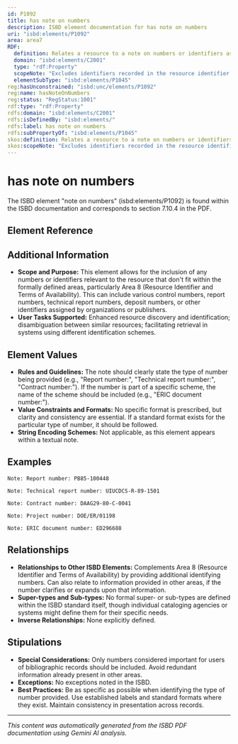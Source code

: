 ```yaml
---
id: P1092
title: has note on numbers
description: ISBD element documentation for has note on numbers
uri: "isbd:elements/P1092"
area: area7
RDF:
  definition: Relates a resource to a note on numbers or identifiers associated with it.
  domain: "isbd:elements/C2001"
  type: "rdf:Property"
  scopeNote: "Excludes identifiers recorded in the resource identifier and terms of availability area."
  elementSubType: "isbd:elements/P1045"
reg:hasUnconstrained: "isbd:unc/elements/P1092"
reg:name: hasNoteOnNumbers
reg:status: "RegStatus:1001"
rdf:type: "rdf:Property"
rdfs:domain: "isbd:elements/C2001"
rdfs:isDefinedBy: "isbd:elements/"
rdfs:label: has note on numbers
rdfs:subPropertyOf: "isbd:elements/P1045"
skos:definition: Relates a resource to a note on numbers or identifiers associated with it.
skos:scopeNote: "Excludes identifiers recorded in the resource identifier and terms of availability area."
---
```

# has note on numbers

The ISBD element "note on numbers" (isbd:elements/P1092) is found within the ISBD documentation and corresponds to section 7.10.4 in the PDF.

## Element Reference


<ElementReference frontMatter={frontMatter} />

## Additional Information

- **Scope and Purpose:** This element allows for the inclusion of any numbers or identifiers relevant to the resource that don't fit within the formally defined areas, particularly Area 8 (Resource Identifier and Terms of Availability).  This can include various control numbers, report numbers, technical report numbers, deposit numbers, or other identifiers assigned by organizations or publishers.
- **User Tasks Supported:**  Enhanced resource discovery and identification; disambiguation between similar resources; facilitating retrieval in systems using different identification schemes.

## Element Values

- **Rules and Guidelines:** The note should clearly state the type of number being provided (e.g., "Report number:", "Technical report number:", "Contract number:").  If the number is part of a specific scheme, the name of the scheme should be included (e.g., "ERIC document number:").
- **Value Constraints and Formats:**  No specific format is prescribed, but clarity and consistency are essential. If a standard format exists for the particular type of number, it should be followed.
- **String Encoding Schemes:**  Not applicable, as this element appears within a textual note.

## Examples

```
Note: Report number: PB85-100448
```

```
Note: Technical report number: UIUCDCS-R-89-1501
```

```
Note: Contract number: DAAG29-80-C-0041
```

```
Note: Project number: DOE/ER/01198
```

```
Note: ERIC document number: ED296688
```

## Relationships

- **Relationships to Other ISBD Elements:**  Complements Area 8 (Resource Identifier and Terms of Availability) by providing additional identifying numbers. Can also relate to information provided in other areas, if the number clarifies or expands upon that information.
- **Super-types and Sub-types:**  No formal super- or sub-types are defined within the ISBD standard itself, though individual cataloging agencies or systems might define them for their specific needs.
- **Inverse Relationships:** None explicitly defined.

## Stipulations

- **Special Considerations:** Only numbers considered important for users of bibliographic records should be included. Avoid redundant information already present in other areas.
- **Exceptions:** No exceptions noted in the ISBD.
- **Best Practices:** Be as specific as possible when identifying the type of number provided. Use established labels and standard formats where they exist.  Maintain consistency in presentation across records.


---

*This content was automatically generated from the ISBD PDF documentation using Gemini AI analysis.*
